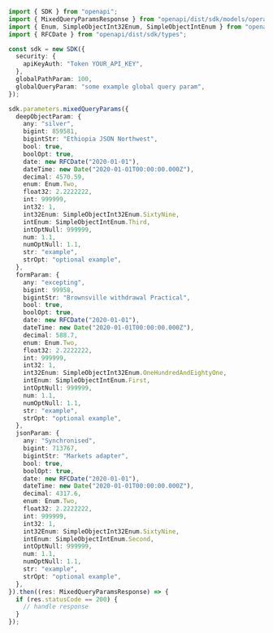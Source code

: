 ```typescript showLineNumbers copy filename="Mixed Query Params usage example"
import { SDK } from "openapi";
import { MixedQueryParamsResponse } from "openapi/dist/sdk/models/operations";
import { Enum, SimpleObjectInt32Enum, SimpleObjectIntEnum } from "openapi/dist/sdk/models/shared";
import { RFCDate } from "openapi/dist/sdk/types";

const sdk = new SDK({
  security: {
    apiKeyAuth: "Token YOUR_API_KEY",
  },
  globalPathParam: 100,
  globalQueryParam: "some example global query param",
});

sdk.parameters.mixedQueryParams({
  deepObjectParam: {
    any: "silver",
    bigint: 859581,
    bigintStr: "Ethiopia JSON Northwest",
    bool: true,
    boolOpt: true,
    date: new RFCDate("2020-01-01"),
    dateTime: new Date("2020-01-01T00:00:00.000Z"),
    decimal: 4570.59,
    enum: Enum.Two,
    float32: 2.2222222,
    int: 999999,
    int32: 1,
    int32Enum: SimpleObjectInt32Enum.SixtyNine,
    intEnum: SimpleObjectIntEnum.Third,
    intOptNull: 999999,
    num: 1.1,
    numOptNull: 1.1,
    str: "example",
    strOpt: "optional example",
  },
  formParam: {
    any: "excepting",
    bigint: 99958,
    bigintStr: "Brownsville withdrawal Practical",
    bool: true,
    boolOpt: true,
    date: new RFCDate("2020-01-01"),
    dateTime: new Date("2020-01-01T00:00:00.000Z"),
    decimal: 588.7,
    enum: Enum.Two,
    float32: 2.2222222,
    int: 999999,
    int32: 1,
    int32Enum: SimpleObjectInt32Enum.OneHundredAndEightyOne,
    intEnum: SimpleObjectIntEnum.First,
    intOptNull: 999999,
    num: 1.1,
    numOptNull: 1.1,
    str: "example",
    strOpt: "optional example",
  },
  jsonParam: {
    any: "Synchronised",
    bigint: 713767,
    bigintStr: "Markets adapter",
    bool: true,
    boolOpt: true,
    date: new RFCDate("2020-01-01"),
    dateTime: new Date("2020-01-01T00:00:00.000Z"),
    decimal: 4317.6,
    enum: Enum.Two,
    float32: 2.2222222,
    int: 999999,
    int32: 1,
    int32Enum: SimpleObjectInt32Enum.SixtyNine,
    intEnum: SimpleObjectIntEnum.Second,
    intOptNull: 999999,
    num: 1.1,
    numOptNull: 1.1,
    str: "example",
    strOpt: "optional example",
  },
}).then((res: MixedQueryParamsResponse) => {
  if (res.statusCode == 200) {
    // handle response
  }
});
```
